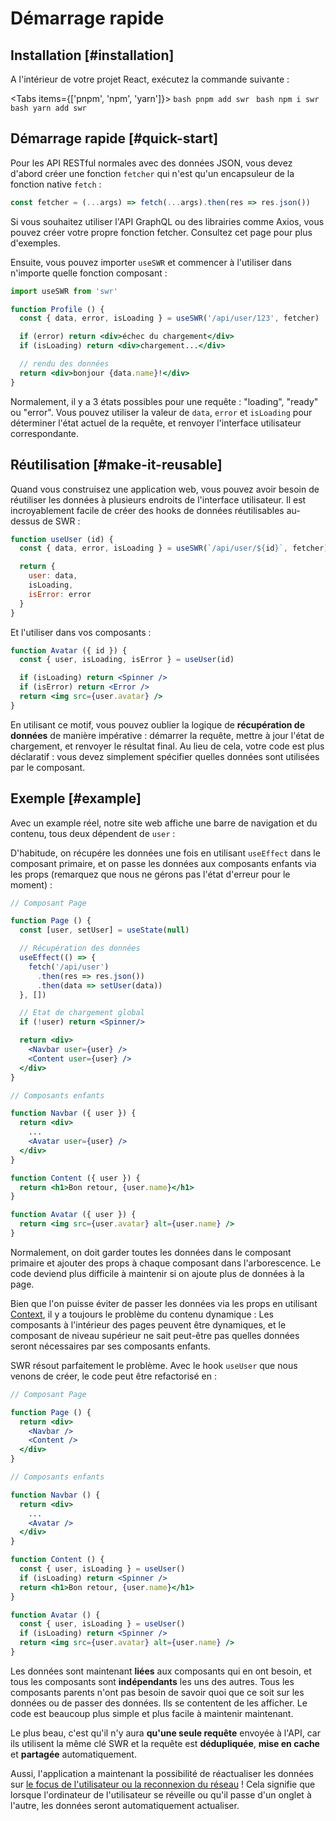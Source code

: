 
# Démarrage rapide

## Installation [#installation]

A l'intérieur de votre projet React, exécutez la commande suivante :

<Tabs items={['pnpm', 'npm', 'yarn']}>
  <Tab>
    ```bash
    pnpm add swr
    ```
  </Tab>
  <Tab>
    ```bash
    npm i swr
    ```
  </Tab>
  <Tab>
    ```bash
    yarn add swr
    ```
  </Tab>
</Tabs>

## Démarrage rapide [#quick-start]

Pour les API RESTful normales avec des données JSON, vous devez d'abord créer une fonction `fetcher` qui n'est qu'un encapsuleur de la fonction native `fetch` :

```jsx
const fetcher = (...args) => fetch(...args).then(res => res.json())
```

<Callout emoji="💡">
  Si vous souhaitez utiliser l'API GraphQL ou des librairies comme Axios, vous pouvez créer votre propre fonction fetcher.
  Consultez <Link href="/docs/data-fetching">cet page</Link> pour plus d'exemples.
</Callout>

Ensuite, vous pouvez importer `useSWR` et commencer à l'utiliser dans n'importe quelle fonction composant :

```jsx
import useSWR from 'swr'

function Profile () {
  const { data, error, isLoading } = useSWR('/api/user/123', fetcher)

  if (error) return <div>échec du chargement</div>
  if (isLoading) return <div>chargement...</div>

  // rendu des données
  return <div>bonjour {data.name}!</div>
}
```

Normalement, il y a 3 états possibles pour une requête : "loading", "ready" ou "error". Vous pouvez utiliser la valeur de `data`, `error` et `isLoading` pour déterminer l'état actuel de la requête, et renvoyer l'interface utilisateur correspondante.

## Réutilisation [#make-it-reusable]

Quand vous construisez une application web, vous pouvez avoir besoin de réutiliser les données à plusieurs endroits de l'interface utilisateur. Il est incroyablement facile de créer des hooks de données réutilisables au-dessus de SWR :

```jsx
function useUser (id) {
  const { data, error, isLoading } = useSWR(`/api/user/${id}`, fetcher)

  return {
    user: data,
    isLoading,
    isError: error
  }
}
```

Et l'utiliser dans vos composants :

```jsx
function Avatar ({ id }) {
  const { user, isLoading, isError } = useUser(id)

  if (isLoading) return <Spinner />
  if (isError) return <Error />
  return <img src={user.avatar} />
}
```

En utilisant ce motif, vous pouvez oublier la logique de **récupération de données** de manière impérative : démarrer la requête, mettre à jour l'état de chargement, et renvoyer le résultat final.
Au lieu de cela, votre code est plus déclaratif : vous devez simplement spécifier quelles données sont utilisées par le composant.

## Exemple [#example]

Avec un example réel, notre site web affiche une barre de navigation et du contenu, tous deux dépendent de `user` :


<div className="mt-8">
  <Welcome/>
</div>

D'habitude, on récupére les données une fois en utilisant `useEffect` dans le composant primaire, et on passe les données aux composants enfants via les props (remarquez que nous ne gérons pas l'état d'erreur pour le moment) :

```jsx {7-11,17,18,27}
// Composant Page

function Page () {
  const [user, setUser] = useState(null)

  // Récupération des données
  useEffect(() => {
    fetch('/api/user')
      .then(res => res.json())
      .then(data => setUser(data))
  }, [])

  // Etat de chargement global
  if (!user) return <Spinner/>

  return <div>
    <Navbar user={user} />
    <Content user={user} />
  </div>
}

// Composants enfants

function Navbar ({ user }) {
  return <div>
    ...
    <Avatar user={user} />
  </div>
}

function Content ({ user }) {
  return <h1>Bon retour, {user.name}</h1>
}

function Avatar ({ user }) {
  return <img src={user.avatar} alt={user.name} />
}
```

Normalement, on doit garder toutes les données dans le composant primaire et ajouter des props à chaque composant dans l'arborescence.
Le code deviend plus difficile à maintenir si on ajoute plus de données à la page.

Bien que l'on puisse éviter de passer les données via les props en utilisant [Context](https://reactjs.org/docs/context.html), il y a toujours le problème du contenu dynamique :
Les composants à l'intérieur des pages peuvent être dynamiques, et le composant de niveau supérieur ne sait peut-être pas quelles données seront nécessaires par ses composants enfants.

SWR résout parfaitement le problème. Avec le hook `useUser` que nous venons de créer, le code peut être refactorisé en :

```jsx {20,26}
// Composant Page

function Page () {
  return <div>
    <Navbar />
    <Content />
  </div>
}

// Composants enfants

function Navbar () {
  return <div>
    ...
    <Avatar />
  </div>
}

function Content () {
  const { user, isLoading } = useUser()
  if (isLoading) return <Spinner />
  return <h1>Bon retour, {user.name}</h1>
}

function Avatar () {
  const { user, isLoading } = useUser()
  if (isLoading) return <Spinner />
  return <img src={user.avatar} alt={user.name} />
}
```

Les données sont maintenant **liées** aux composants qui en ont besoin, et tous les composants sont **indépendants** les uns des autres.
Tous les composants parents n'ont pas besoin de savoir quoi que ce soit sur les données ou de passer des données. Ils se contentent de les afficher.
Le code est beaucoup plus simple et plus facile à maintenir maintenant.

Le plus beau, c'est qu'il n'y aura **qu'une seule requête** envoyée à l'API, car ils utilisent la même clé SWR et la requête est **dédupliquée**, **mise en cache** et **partagée** automatiquement.

Aussi, l'application a maintenant la possibilité de réactualiser les données sur [le focus de l'utilisateur ou la reconnexion du réseau](/docs/revalidation) !
Cela signifie que lorsque l'ordinateur de l'utilisateur se réveille ou qu'il passe d'un onglet à l'autre, les données seront automatiquement actualiser.

